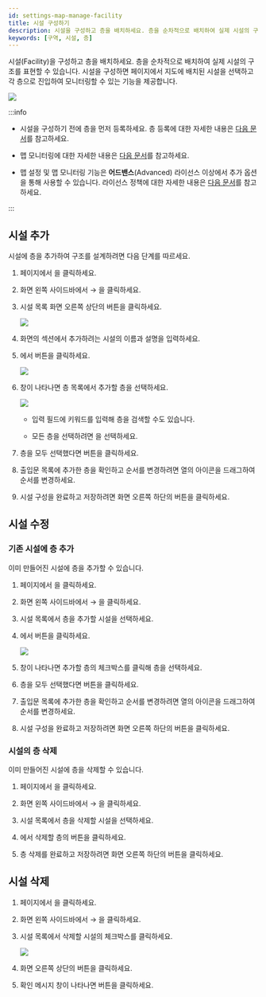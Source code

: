 ```yaml
---
id: settings-map-manage-facility
title: 시설 구성하기
description: 시설을 구성하고 층을 배치하세요. 층을 순차적으로 배치하여 실제 시설의 구조를 표현할 수 있습니다.
keywords: [구역, 시설, 층]
---
```


시설(Facility)을 구성하고 층을 배치하세요. 층을 순차적으로 배치하여 실제 시설의 구조를 표현할 수 있습니다. 시설을 구성하면 <Cmd sid='shell.header.arena' /> 페이지에서 지도에 배치된 시설을 선택하고 각 층으로 진입하여 모니터링할 수 있는 기능을 제공합니다.

<Image src='/img/monitoring-map-select-floor.png' alone />

:::info

* 시설을 구성하기 전에 층을 먼저 등록하세요. 층 등록에 대한 자세한 내용은 [다음 문서](settings-map-manage-floor)를 참고하세요.

* 맵 모니터링에 대한 자세한 내용은 [다음 문서](monitoring-map)를 참고하세요.

* 맵 설정 및 맵 모니터링 기능은 **어드밴스**(Advanced) 라이선스 이상에서 추가 옵션을 통해 사용할 수 있습니다. 라이선스 정책에 대한 자세한 내용은 [다음 문서](licensing#features-add-ons)를 참고하세요.

:::

## 시설 추가

시설에 층을 추가하여 구조를 설계하려면 다음 단계를 따르세요.

1. <Cmd sid='shell.header.launcher' /> 페이지에서 <Cmd sid='shell.header.setting' />을 클릭하세요.

1. 화면 왼쪽 사이드바에서 <Cmd sid='setting.menu.map.root' /> → <Cmd sid='setting.menu.map.facility' />을 클릭하세요.

1. 시설 목록 화면 오른쪽 상단의 <Cmd sid='setting.facility.table.action.newFacility' /> 버튼을 클릭하세요.

    <Image src='/img/biostarx-settings-map-add-facility.png' />

1. <Cmd sid='setting.facility.page.title' /> 화면의 <Cmd sid='setting.facility.information.section.title' /> 섹션에서 추가하려는 시설의 이름과 설명을 입력하세요.

1. <Cmd sid='setting.facility.configuration.section.title' />에서 <Cmd sid='common.add' /> 버튼을 클릭하세요.

    <Image src='/img/biostarx-settings-map-add-facility-config.png' />

1. <Cmd sid='setting.facility.dialog.floor.titleAddFloor' /> 창이 나타나면 층 목록에서 추가할 층을 선택하세요.

    <Image src='/img/biostarx-settings-map-facility-add-floor.png' />

    * 입력 필드에 키워드를 입력해 층을 검색할 수도 있습니다.

    * 모든 층을 선택하려면 <Cmd sid='setting.floor.table.title' />을 선택하세요.

1. 층을 모두 선택했다면 <Cmd sid='common.apply' /> 버튼을 클릭하세요.

1. 출입문 목록에 추가한 층을 확인하고 순서를 변경하려면 <Cmd sid='setting.facility.floorTableHeaders.order' /> 열의 <IcDorder /> 아이콘을 드래그하여 순서를 변경하세요.

1. 시설 구성을 완료하고 저장하려면 화면 오른쪽 하단의 <Cmd sid='button.apply' product='2' /> 버튼을 클릭하세요.


## 시설 수정

### 기존 시설에 층 추가

이미 만들어진 시설에 층을 추가할 수 있습니다.

1. <Cmd sid='shell.header.launcher' /> 페이지에서 <Cmd sid='shell.header.setting' />을 클릭하세요.

1. 화면 왼쪽 사이드바에서 <Cmd sid='setting.menu.map.root' /> → <Cmd sid='setting.menu.map.facility' />을 클릭하세요.

1. 시설 목록에서 층을 추가할 시설을 선택하세요.

1. <Cmd sid='setting.facility.configuration.section.title' />에서 <Cmd sid='common.add' /> 버튼을 클릭하세요.

    <Image src='/img/biostarx-settings-map-add-facility-config-add.png' />

1. <Cmd sid='setting.facility.dialog.floor.titleAddFloor' /> 창이 나타나면 추가할 층의 체크박스를 클릭해 층을 선택하세요.

1. 층을 모두 선택했다면 <Cmd sid='common.apply' /> 버튼을 클릭하세요.

1. 출입문 목록에 추가한 층을 확인하고 순서를 변경하려면 <Cmd sid='setting.facility.floorTableHeaders.order' /> 열의 <IcDorder /> 아이콘을 드래그하여 순서를 변경하세요.

1. 시설 구성을 완료하고 저장하려면 화면 오른쪽 하단의 <Cmd sid='button.apply' product='2' /> 버튼을 클릭하세요.

### 시설의 층 삭제

이미 만들어진 시설에 층을 삭제할 수 있습니다.

1. <Cmd sid='shell.header.launcher' /> 페이지에서 <Cmd sid='shell.header.setting' />을 클릭하세요.

1. 화면 왼쪽 사이드바에서 <Cmd sid='setting.menu.map.root' /> → <Cmd sid='setting.menu.map.facility' />을 클릭하세요.

1. 시설 목록에서 층을 삭제할 시설을 선택하세요.

1. <Cmd sid='setting.facility.configuration.section.title' />에서 삭제할 층의 <IcClose /> 버튼을 클릭하세요.

1. 층 삭제를 완료하고 저장하려면 화면 오른쪽 하단의 <Cmd sid='button.apply' product='2' /> 버튼을 클릭하세요.


## 시설 삭제

1. <Cmd sid='shell.header.launcher' /> 페이지에서 <Cmd sid='shell.header.setting' />을 클릭하세요.

1. 화면 왼쪽 사이드바에서 <Cmd sid='setting.menu.map.root' /> → <Cmd sid='setting.menu.map.facility' />을 클릭하세요.

1. 시설 목록에서 삭제할 시설의 체크박스를 클릭하세요.

    <Image src='/img/biostarx-settings-map-remove-facility-list.png' />

1. 화면 오른쪽 상단의 <Cmd sid='common.delete' /> 버튼을 클릭하세요.

1. 확인 메시지 창이 나타나면 <Cmd sid='common.dialog.yes' /> 버튼을 클릭하세요.